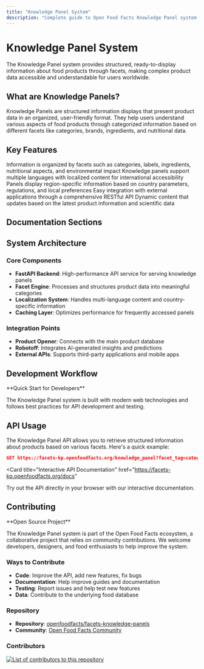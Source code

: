 ```yaml
---
title: "Knowledge Panel System"
description: "Complete guide to Open Food Facts Knowledge Panel system, including facets, API usage, development setup, and contribution guidelines."
---
```



# Knowledge Panel System

<Callout type="info">
  The Knowledge Panel system provides structured, ready-to-display information
  about food products through facets, making complex product data accessible and
  understandable for users worldwide.
</Callout>

## What are Knowledge Panels?

Knowledge Panels are structured information displays that present product data in an organized, user-friendly format. They help users understand various aspects of food products through categorized information based on different facets like categories, brands, ingredients, and nutritional data.

## Key Features

<Steps>
  <Step title="Facet-Based Organization">
    Information is organized by facets such as categories, labels, ingredients,
    nutritional aspects, and environmental impact
  </Step>
  <Step title="Multi-Language Support">
    Knowledge panels support multiple languages with localized content for
    international accessibility
  </Step>
  <Step title="Country-Specific Data">
    Panels display region-specific information based on country parameters,
    regulations, and local preferences
  </Step>
  <Step title="API Integration">
    Easy integration with external applications through a comprehensive RESTful
    API
  </Step>
  <Step title="Real-time Updates">
    Dynamic content that updates based on the latest product information and
    scientific data
  </Step>
</Steps>

## Documentation Sections

<Cards>
  <Card
    title="API Reference"
    href="/docs/Knowledge-Panel"
    description="Complete API documentation for accessing knowledge panels and facet data"
  />
  <Card
    title="Project Setup"
    href="/docs/Knowledge-Panel/how-to-guides/Project-setup-locally"
    description="Set up the Knowledge Panel system locally for development and testing"
  />
  <Card
    title="Contributing Guide"
    href="/docs/Knowledge-Panel/how-to-guides/CONTRIBUTING"
    description="Learn how to contribute to the Knowledge Panel project development"
  />
  <Card
    title="Testing Documentation"
    href="/docs/Knowledge-Panel/how-to-guides/Testing"
    description="Comprehensive testing guide for validating changes and new features"
  />
</Cards>

## System Architecture

### Core Components

- **FastAPI Backend**: High-performance API service for serving knowledge panels
- **Facet Engine**: Processes and structures product data into meaningful categories
- **Localization System**: Handles multi-language content and country-specific information
- **Caching Layer**: Optimizes performance for frequently accessed panels

### Integration Points

- **Product Opener**: Connects with the main product database
- **Robotoff**: Integrates AI-generated insights and predictions
- **External APIs**: Supports third-party applications and mobile apps

## Development Workflow

<Callout type="info">
**Quick Start for Developers**

The Knowledge Panel system is built with modern web technologies and follows best practices for API development and testing.

</Callout>

## API Usage

The Knowledge Panel API allows you to retrieve structured information about products based on various facets. Here's a quick example:

```json title="Example API Request"
GET https://facets-kp.openfoodfacts.org/knowledge_panel?facet_tag=category&value_tag=yogurts&lang_code=en&country=us
```

<Card
  title="Interactive API Documentation"
  href="https://facets-kp.openfoodfacts.org/docs"
>
  Try out the API directly in your browser with our interactive documentation.
</Card>

## Contributing

<Callout>
**Open Source Project**

The Knowledge Panel system is part of the Open Food Facts ecosystem, a collaborative project that relies on community contributions. We welcome developers, designers, and food enthusiasts to help improve the system.

</Callout>

### Ways to Contribute

- **Code**: Improve the API, add new features, fix bugs
- **Documentation**: Help improve guides and documentation
- **Testing**: Report issues and help test new features
- **Data**: Contribute to the underlying food database

### Repository

- **Repository**: [openfoodfacts/facets-knowledge-panels](https://github.com/openfoodfacts/facets-knowledge-panels)
- **Community**: [Open Food Facts Community](https://world.openfoodfacts.org/contribute)

### Contributors

<a href="https://github.com/openfoodfacts/facets-knowledge-panels/graphs/contributors">
  <img
    alt="List of contributors to this repository"
    src="https://contrib.rocks/image?repo=openfoodfacts/facets-knowledge-panels"
  />
</a>
